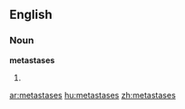 ==English==
===Noun===
'''metastases'''

#{{medicine}} {{plural of|[[metastasis]]}}

[[ar:metastases]]
[[hu:metastases]]
[[zh:metastases]]